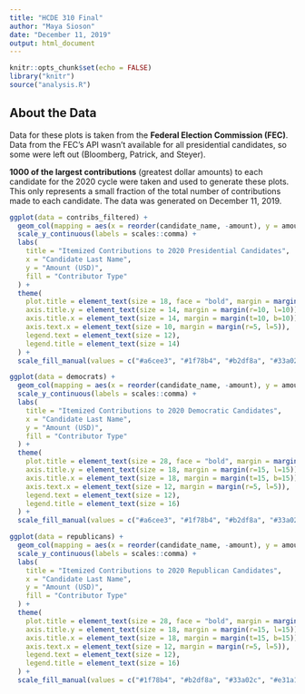 ```yaml
---
title: "HCDE 310 Final"
author: "Maya Sioson"
date: "December 11, 2019"
output: html_document
---
```


```r
knitr::opts_chunk$set(echo = FALSE)
library("knitr")
source("analysis.R")
```

## About the Data
Data for these plots is taken from the **Federal Election Commission (FEC)**. Data from the FEC's API wasn't available for all presidential candidates, so some were left out (Bloomberg, Patrick, and Steyer).

**1000 of the largest contributions** (greatest dollar amounts) to each candidate for the 2020 cycle were taken and used to generate these plots. This only represents a small fraction of the total number of contributions made to each candidate. The data was generated on December 11, 2019.

```r
ggplot(data = contribs_filtered) +
  geom_col(mapping = aes(x = reorder(candidate_name, -amount), y = amount, fill = entity_type)) +
  scale_y_continuous(labels = scales::comma) +
  labs(
    title = "Itemized Contributions to 2020 Presidential Candidates",
    x = "Candidate Last Name",
    y = "Amount (USD)",
    fill = "Contributor Type"
  ) +
  theme(
    plot.title = element_text(size = 18, face = "bold", margin = margin(t=15, b=15)),
    axis.title.y = element_text(size = 14, margin = margin(r=10, l=10)),
    axis.title.x = element_text(size = 14, margin = margin(t=10, b=10)),
    axis.text.x = element_text(size = 10, margin = margin(r=5, l=5)),
    legend.text = element_text(size = 12),
    legend.title = element_text(size = 14)
  ) +
  scale_fill_manual(values = c("#a6cee3", "#1f78b4", "#b2df8a", "#33a02c", "#e31a1c", "#ff7f00", "#6a3d9a"))
```

```r
ggplot(data = democrats) +
  geom_col(mapping = aes(x = reorder(candidate_name, -amount), y = amount, fill = entity_type)) +
  scale_y_continuous(labels = scales::comma) +
  labs(
    title = "Itemized Contributions to 2020 Democratic Candidates",
    x = "Candidate Last Name",
    y = "Amount (USD)",
    fill = "Contributor Type"
  ) +
  theme(
    plot.title = element_text(size = 28, face = "bold", margin = margin(t=20, b=20)),
    axis.title.y = element_text(size = 18, margin = margin(r=15, l=15)),
    axis.title.x = element_text(size = 18, margin = margin(t=15, b=15)),
    axis.text.x = element_text(size = 12, margin = margin(r=5, l=5)),
    legend.text = element_text(size = 12),
    legend.title = element_text(size = 16)
  ) +
  scale_fill_manual(values = c("#a6cee3", "#1f78b4", "#b2df8a", "#33a02c", "#e31a1c", "#ff7f00", "#6a3d9a"))
```

```r
ggplot(data = republicans) +
  geom_col(mapping = aes(x = reorder(candidate_name, -amount), y = amount, fill = entity_type)) +
  scale_y_continuous(labels = scales::comma) +
  labs(
    title = "Itemized Contributions to 2020 Republican Candidates",
    x = "Candidate Last Name",
    y = "Amount (USD)",
    fill = "Contributor Type"
  ) +
  theme(
    plot.title = element_text(size = 28, face = "bold", margin = margin(t=20, b=20)),
    axis.title.y = element_text(size = 18, margin = margin(r=15, l=15)),
    axis.title.x = element_text(size = 18, margin = margin(t=15, b=15)),
    axis.text.x = element_text(size = 12, margin = margin(r=5, l=5)),
    legend.text = element_text(size = 12),
    legend.title = element_text(size = 16)
  ) +
  scale_fill_manual(values = c("#1f78b4", "#b2df8a", "#33a02c", "#e31a1c", "#ff7f00", "#6a3d9a"))
```
